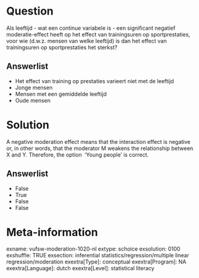 Question
========
Als leeftijd - wat een continue variabele is - een significant negatief
moderatie-effect heeft op het effect van trainingsuren op
sportprestaties, voor wie (d.w.z. mensen van welke leeftijd) is dan het
effect van trainingsuren op sportprestaties het sterkst?

Answerlist
----------
* Het effect van training op prestaties varieert niet met de leeftijd
* Jonge mensen
* Mensen met een gemiddelde leeftijd
* Oude mensen

Solution
========





A negative moderation effect means that the interaction effect is
negative or, in other words, that the moderator M weakens the
relationship between X and Y. Therefore, the option  'Young people' is
correct.

Answerlist
----------
* False
* True
* False
* False

Meta-information
================
exname: vufsw-moderation-1020-nl
extype: schoice
exsolution: 0100
exshuffle: TRUE
exsection: inferential statistics/regression/multiple linear regression/moderation
exextra[Type]: conceptual
exextra[Program]: NA
exextra[Language]: dutch
exextra[Level]: statistical literacy


